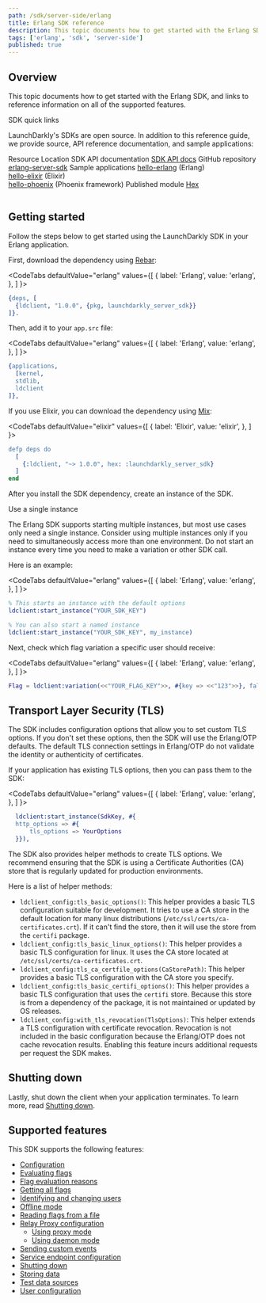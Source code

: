```yaml
---
path: /sdk/server-side/erlang
title: Erlang SDK reference
description: This topic documents how to get started with the Erlang SDK, and links to reference information on all of the supported features.
tags: ['erlang', 'sdk', 'server-side']
published: true
---
```


## Overview

This topic documents how to get started with the Erlang SDK, and links to reference information on all of the supported features.

<Callout intent="primary">
<CalloutTitle>SDK quick links</CalloutTitle>
<CalloutDescription>

LaunchDarkly's SDKs are open source. In addition to this reference guide, we provide source, API reference documentation, and sample applications:

<Table>
  <TableHeader>
    <TableHeadCell>Resource</TableHeadCell>
    <TableHeadCell>Location</TableHeadCell>
  </TableHeader>
  <TableBody>
    <TableRow>
      <TableCell>SDK API documentation</TableCell>
      <TableCell><a href="https://hexdocs.pm/launchdarkly_server_sdk/">SDK API docs</a></TableCell>
    </TableRow>
    <TableRow>
      <TableCell>GitHub repository</TableCell>
      <TableCell><a href="https://github.com/launchdarkly/erlang-server-sdk/">erlang-server-sdk</a></TableCell>
    </TableRow>
    <TableRow>
      <TableCell>Sample applications</TableCell>
      <TableCell><a href="https://github.com/launchdarkly/hello-erlang/">hello-erlang</a> (Erlang)<br/> <a href="https://github.com/launchdarkly/hello-elixir">hello-elixir</a> (Elixir)<br/> <a href="https://github.com/launchdarkly/hello-phoenix">hello-phoenix</a> (Phoenix framework)</TableCell>
    </TableRow>
    <TableRow>
      <TableCell>Published module</TableCell>
      <TableCell><a href="https://hex.pm/packages/launchdarkly_server_sdk">Hex</a></TableCell>
    </TableRow>
  </TableBody>
</Table>

</CalloutDescription>
</Callout>

## Getting started

Follow the steps below to get started using the LaunchDarkly SDK in your Erlang application.

First, download the dependency using [Rebar](https://www.rebar3.org/):

<CodeTabs
  defaultValue="erlang"
  values={[
    { label: 'Erlang', value: 'erlang', },
  ]
}>
<CodeTabItem value="erlang">

```erlang
{deps, [
  {ldclient, "1.0.0", {pkg, launchdarkly_server_sdk}}
]}.
```

</CodeTabItem>
</CodeTabs>

Then, add it to your `app.src` file:

<CodeTabs
  defaultValue="erlang"
  values={[
    { label: 'Erlang', value: 'erlang', },
  ]
}>
<CodeTabItem value="erlang">

```erlang
{applications,
  [kernel,
  stdlib,
  ldclient
]},
```

</CodeTabItem>
</CodeTabs>

If you use Elixir, you can download the dependency using [Mix](https://elixir-lang.org/getting-started/mix-otp/introduction-to-mix.html):

<CodeTabs
  defaultValue="elixir"
  values={[
    { label: 'Elixir', value: 'elixir', },
  ]
}>
<CodeTabItem value="elixir">

```erlang
defp deps do
  [
    {:ldclient, "~> 1.0.0", hex: :launchdarkly_server_sdk}
  ]
end
```

</CodeTabItem>
</CodeTabs>

After you install the SDK dependency, create an instance of the SDK.

<Callout intent="info">
<CalloutTitle>Use a single instance</CalloutTitle>
<CalloutDescription>

The Erlang SDK supports starting multiple instances, but most use cases only need a single instance. Consider using multiple instances only if you need to simultaneously access more than one environment. Do not start an instance every time you need to make a variation or other SDK call.

</CalloutDescription>
</Callout>

Here is an example:

<CodeTabs
  defaultValue="erlang"
  values={[
    { label: 'Erlang', value: 'erlang', },
  ]
}>
<CodeTabItem value="erlang">

```erlang
% This starts an instance with the default options
ldclient:start_instance("YOUR_SDK_KEY")

% You can also start a named instance
ldclient:start_instance("YOUR_SDK_KEY", my_instance)
```

</CodeTabItem>
</CodeTabs>

Next, check which flag variation a specific user should receive:

<CodeTabs
  defaultValue="erlang"
  values={[
    { label: 'Erlang', value: 'erlang', },
  ]
}>
<CodeTabItem value="erlang">

```erlang
Flag = ldclient:variation(<<"YOUR_FLAG_KEY">>, #{key => <<"123">>}, false)
```

</CodeTabItem>
</CodeTabs>


## Transport Layer Security (TLS)

The SDK includes configuration options that allow you to set custom TLS options. If you don't set these options, then the SDK will use the Erlang/OTP defaults. The default TLS connection settings in Erlang/OTP do not validate the identity or authenticity of certificates.

If your application has existing TLS options, then you can pass them to the SDK:

<CodeTabs
  defaultValue="erlang"
  values={[
    { label: 'Erlang', value: 'erlang', },
  ]
}>
<CodeTabItem value="erlang">

```erlang
  ldclient:start_instance(SdkKey, #{
  http_options => #{
      tls_options => YourOptions
  }}),
```

</CodeTabItem>
</CodeTabs>

The SDK also provides helper methods to create TLS options. We recommend ensuring that the SDK is using a Certificate Authorities (CA) store that is regularly updated for production environments.

Here is a list of helper methods:

- `ldclient_config:tls_basic_options()`: This helper provides a basic TLS configuration suitable for development. It tries to use a CA store in the default location for many linux distributions (`/etc/ssl/certs/ca-certificates.crt`). If it can't find the store, then it will use the store from the `certifi` package.
- `ldclient_config:tls_basic_linux_options()`: This helper provides a basic TLS configuration for linux. It uses the CA store located at `/etc/ssl/certs/ca-certificates.crt`.
- `ldclient_config:tls_ca_certfile_options(CaStorePath)`: This helper provides a basic TLS configuration with the CA store you specify.
- `ldclient_config:tls_basic_certifi_options()`: This helper provides a basic TLS configuration that uses the `certifi` store. Because this store is from a dependency of the package, it is not maintained or updated by OS releases.
- `ldclient_config:with_tls_revocation(TlsOptions)`: This helper extends a TLS configuration with certificate revocation. Revocation is not included in the basic configuration because the Erlang/OTP does not cache revocation results. Enabling this feature incurs additional requests per request the SDK makes.

## Shutting down

Lastly, shut down the client when your application terminates. To learn more, read [Shutting down](/sdk/features/shutdown#erlang).

## Supported features

This SDK supports the following features:

* [Configuration](/sdk/features/config#erlang)
* [Evaluating flags](/sdk/features/evaluating#erlang)
* [Flag evaluation reasons](/sdk/features/evaluation-reasons#erlang)
* [Getting all flags](/sdk/features/all-flags#erlang)
* [Identifying and changing users](/sdk/features/identify#erlang)
* [Offline mode](/sdk/features/offline-mode#erlang)
* [Reading flags from a file](/sdk/features/flags-from-files#erlang)
* [Relay Proxy configuration](/sdk/features/relay-proxy-configuration)
  * [Using proxy mode](/sdk/features/relay-proxy-configuration/proxy-mode#erlang)
  * [Using daemon mode](/sdk/features/relay-proxy-configuration/daemon-mode#erlang)
* [Sending custom events](/sdk/features/events#erlang)
* [Service endpoint configuration](/sdk/features/service-endpoint-configuration#erlang)
* [Shutting down](/sdk/features/shutdown#erlang)
* [Storing data](/sdk/features/storing-data#erlang)
* [Test data sources](/sdk/features/test-data-sources#erlang)
* [User configuration](/sdk/features/user-config#erlang)
